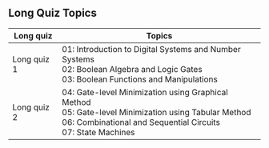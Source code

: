## Long Quiz Topics

| Long quiz | Topics
| --- | --- |
| Long quiz 1 | 01: Introduction to Digital Systems and Number Systems<br/>02: Boolean Algebra and Logic Gates<br/>03: Boolean Functions and Manipulations
| Long quiz 2 | 04: Gate-level Minimization using Graphical Method<br/>05: Gate-level Minimization using Tabular Method<br/>06: Combinational and Sequential Circuits<br/>07: State Machines
